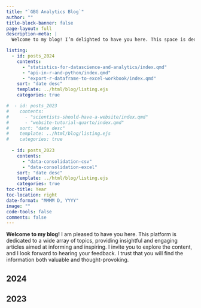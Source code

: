 ```yaml
---
title: "`GBG Analytics Blog`"
author: ""
title-block-banner: false
page-layout: full
description-meta: |
  Welcome to my blog! I’m delighted to have you here. This space is dedicated to a diverse range of topics, offering insightful articles designed to inform and engage. Feel free to explore, and I look forward to hearing your thoughts. I hope you find the content both valuable and inspiring!

listing:
  - id: posts_2024
    contents: 
      - "statistics-for-datascience-and-analytics/index.qmd"
      - "api-in-r-and-python/index.qmd"
      - "export-r-dataframe-to-excel-workbook/index.qmd"
    sort: "date desc"
    template: ../html/blog/listing.ejs
    categories: true

#  - id: posts_2023
#    contents: 
#      - "scientists-should-have-a-website/index.qmd"
#      - "website-tutorial-quarto/index.qmd"
#    sort: "date desc"
#    template: ../html/blog/listing.ejs
#    categories: true
    
  - id: posts_2023
    contents: 
      - "data-consolidation-csv"
      - "data-consolidation-excel"
    sort: "date desc"
    template: ../html/blog/listing.ejs
    categories: true
toc-title: Year
toc-location: right
date-format: "MMMM D, YYYY"
image: ""
code-tools: false
comments: false
---
```


**Welcome to my blog!** I am pleased to have you here. This platform is dedicated to a wide array of topics, providing insightful and engaging articles aimed at informing and inspiring. I invite you to explore the content, and I look forward to hearing your feedback. I trust that you will find the information both valuable and thought-provoking.

## 2024

::: {#posts_2024}
:::

## 2023

::: {#posts_2023}
:::
